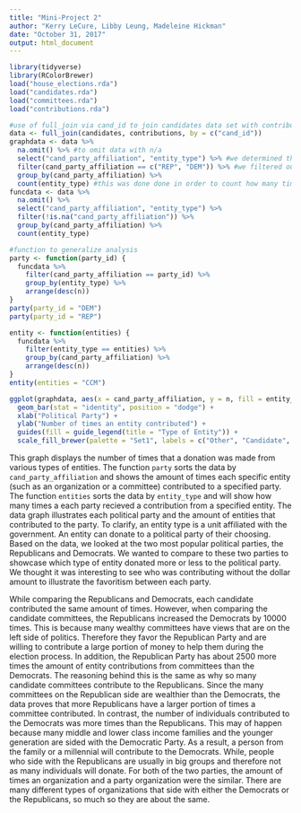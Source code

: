 ```yaml
---
title: "Mini-Project 2"
author: "Kerry LeCure, Libby Leung, Madeleine Hickman"
date: "October 31, 2017"
output: html_document
---
```


```r
library(tidyverse)
library(RColorBrewer)
load("house_elections.rda")
load("candidates.rda")
load("committees.rda")
load("contributions.rda")
```
```r
#use of full_join via cand_id to join candidates data set with contributions dataset in order to include party affiliation with the data
data <- full_join(candidates, contributions, by = c("cand_id"))
graphdata <- data %>%
  na.omit() %>% #to omit data with n/a
  select("cand_party_affiliation", "entity_type") %>% #we determined that these were going to be necessary for what we were looking for
  filter(cand_party_affiliation == c("REP", "DEM")) %>% #we filtered out entity types that did not have a known value per the FEC (i.e. a category that did not have a name)
  group_by(cand_party_affiliation) %>%
  count(entity_type) #this was done done in order to count how many times the entity_type occurred per party
funcdata <- data %>%
  na.omit() %>%
  select("cand_party_affiliation", "entity_type") %>%
  filter(!is.na("cand_party_affiliation")) %>%
  group_by(cand_party_affiliation) %>%
  count(entity_type)
```
```r
#function to generalize analysis
party <- function(party_id) {
  funcdata %>%
    filter(cand_party_affiliation == party_id) %>%
    group_by(entity_type) %>%
    arrange(desc(n))
}
party(party_id = "DEM")
party(party_id = "REP")

entity <- function(entities) {
  funcdata %>%
    filter(entity_type == entities) %>%
    group_by(cand_party_affiliation) %>%
    arrange(desc(n))
}
entity(entities = "CCM")
```
```r
ggplot(graphdata, aes(x = cand_party_affiliation, y = n, fill = entity_type)) +
  geom_bar(stat = "identity", position = "dodge") +
  xlab("Political Party") +
  ylab("Number of times an entity contributed") +
  guides(fill = guide_legend(title = "Type of Entity")) +
  scale_fill_brewer(palette = "Set1", labels = c("Other", "Candidate", "Candidate Committee", "Committee", "Individual", "Organization", "Political Action Committee", "Party Organization"))
```

This graph displays the number of times that a donation was made from various types of entities. 
The function `party` sorts the data by `cand_party_affiliation` and shows the amount of times each specific entity (such as an organization or a committee) contributed to a specified party. The function `entities` sorts the data by `entity_type` and will show how many times a each party recieved a contribution from a specified entity.
The data graph illustrates each political party and the amount of entities that contributed to the party. To clarify, an entity type is a unit affiliated with the government. An entity can donate to a political party of their choosing. Based on the data, we looked at the two most popular political parties, the Republicans and Democrats. We wanted to compare to these two parties to showcase which type of entity donated more or less to the political party. We thought it was interesting to see who was contributing without the dollar amount to illustrate the favoritism between each party.

While comparing the Republicans and Democrats, each candidate contributed the same amount of times. However, when comparing the candidate committees, the Republicans increased the Democrats by 10000 times. This is because many wealthy committees have views that are on the left side of politics. Therefore they favor the Republican Party and are willing to contribute a large portion of money to help them during the election process.  In addition, the Republican Party has about 2500 more times the amount of entity contributions from committees than the Democrats. The reasoning behind this is the same as why so many candidate committees contribute to the Republicans. Since the many committees on the Republican side are wealthier than the Democrats, the data proves that more Republicans have a larger portion of times a committee contributed. In contrast, the number of individuals contributed to the Democrats was more times than the Republicans. This may of happen because many middle and lower class income families and the younger generation are sided with the Democratic Party. As a result, a person from the family or a millennial will contribute to the Democrats. While, people who side with the Republicans are usually in big groups and therefore not as many individuals will donate. For both of the two parties, the amount of times an organization and a party organization were the similar. There are many different types of organizations that side with either the Democrats or the Republicans, so much so they are about the same.
 
